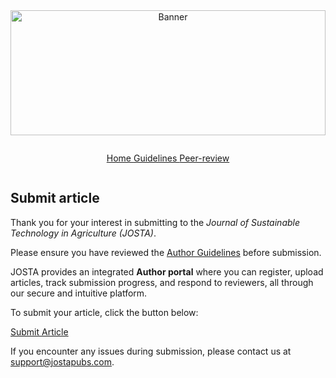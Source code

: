 ```{=html}
<div style="text-align: center; margin-bottom: 1em;">
  <img src="websitecover.webp"
       alt="Banner"
       style="width: 100%; max-height: 200px; object-fit: cover;">
</div>
```

<link rel="stylesheet" href="https://cdn.jsdelivr.net/npm/bootstrap-icons/font/bootstrap-icons.css" />

<!-- Horizontal Button Group -->

::: {style="display: flex; flex-wrap: wrap; gap: 1em; justify-content: center; margin-top: 1em;"}
<a href="index.qmd" class="btn btn-outline-secondary"> <i  class="bi bi-house"></i> Home </a> <a href="authorguide.qmd" class="btn btn-outline-secondary"> <i class="bi bi-journal-text"></i> Guidelines </a> <a href="peerReview.qmd" class="btn btn-outline-secondary"> <i class="bi bi-chat-square-text"></i> Peer-review </a>
:::

## Submit article {.unnumbered}

Thank you for your interest in submitting to the *Journal of Sustainable Technology in Agriculture (JOSTA)*.

Please ensure you have reviewed the [Author Guidelines](authorguide.qmd) before submission.

JOSTA provides an integrated **Author portal** where you can register, upload articles, track submission progress, and respond to reviewers, all through our secure and intuitive platform.

To submit your article, click the button below:

<a href="jostasubmission.qmd" target="_blank" class="btn btn-outline-success"> <i class="bi bi-upload"></i> Submit Article </a>

If you encounter any issues during submission, please contact us at [support\@jostapubs.com](mailto:support@jostapubs.com).
